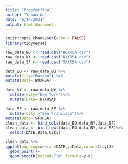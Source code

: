 ```yaml
---
title: "Prepforfinal"
author: "Yuhan Wu"
date: "6/17/2021"
output: html_document
---
```


```r
knitr::opts_chunk$set(echo = FALSE)
library(tidyverse)
```

```r


raw_data_BO <- read.csv("BOXRSA.csv")
raw_data_NY <- read.csv("NYXRSA.csv")
raw_data_SF <- read.csv("SFXRSA.csv")

data_BO <- raw_data_BO %>%
mutate(City="Boston") %>%
mutate(Data= BOXRSA)

data_NY <- raw_data_NY %>%
  mutate(City="New York")%>%
  mutate(Data= NYXRSA)

data_SF <- raw_data_SF %>%
  mutate(City ="San Francisco")%>%
mutate(Data= SFXRSA)
clean_data <- bind_cols(data_BO,data_NY,data_SF)
clean_data <- bind_rows(data_BO,data_NY,data_SF)%>%
  select(DATE,Data,City)


```

```r
clean_data %>%
ggplot(mapping=aes(x =DATE,y=Data,color=City))+
  geom_point()+
  geom_smooth(method="lm",formula=y~x)

```




